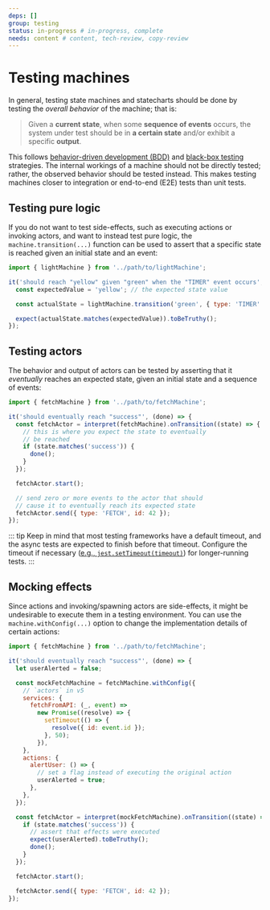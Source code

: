 ```yaml
---
deps: []
group: testing
status: in-progress # in-progress, complete
needs: content # content, tech-review, copy-review
---
```


<!-- Needs technical review -->

# Testing machines

In general, testing state machines and statecharts should be done by testing the _overall behavior_ of the machine; that is:

> Given a **current state**, when some **sequence of events** occurs, the system under test should be in **a certain state** and/or exhibit a specific **output**.

This follows [behavior-driven development (BDD)](https://en.wikipedia.org/wiki/Behavior-driven_development) and [black-box testing](https://en.wikipedia.org/wiki/Black-box_testing) strategies. The internal workings of a machine should not be directly tested; rather, the observed behavior should be tested instead. This makes testing machines closer to integration or end-to-end (E2E) tests than unit tests.

## Testing pure logic

If you do not want to test side-effects, such as executing actions or invoking actors, and want to instead test pure logic, the `machine.transition(...)` function can be used to assert that a specific state is reached given an initial state and an event:

```js
import { lightMachine } from '../path/to/lightMachine';

it('should reach "yellow" given "green" when the "TIMER" event occurs', () => {
  const expectedValue = 'yellow'; // the expected state value

  const actualState = lightMachine.transition('green', { type: 'TIMER' });

  expect(actualState.matches(expectedValue)).toBeTruthy();
});
```

## Testing actors

The behavior and output of actors can be tested by asserting that it _eventually_ reaches an expected state, given an initial state and a sequence of events:

```js
import { fetchMachine } from '../path/to/fetchMachine';

it('should eventually reach "success"', (done) => {
  const fetchActor = interpret(fetchMachine).onTransition((state) => {
    // this is where you expect the state to eventually
    // be reached
    if (state.matches('success')) {
      done();
    }
  });

  fetchActor.start();

  // send zero or more events to the actor that should
  // cause it to eventually reach its expected state
  fetchActor.send({ type: 'FETCH', id: 42 });
});
```

::: tip
Keep in mind that most testing frameworks have a default timeout, and the async tests are expected to finish before that timeout. Configure the timeout if necessary ([e.g., `jest.setTimeout(timeout)`](https://jestjs.io/docs/en/jest-object#jestsettimeouttimeout)) for longer-running tests.
:::

## Mocking effects

Since actions and invoking/spawning actors are side-effects, it might be undesirable to execute them in a testing environment. You can use the `machine.withConfig(...)` option to change the implementation details of certain actions:

```js
import { fetchMachine } from '../path/to/fetchMachine';

it('should eventually reach "success"', (done) => {
  let userAlerted = false;

  const mockFetchMachine = fetchMachine.withConfig({
    // `actors` in v5
    services: {
      fetchFromAPI: (_, event) =>
        new Promise((resolve) => {
          setTimeout(() => {
            resolve({ id: event.id });
          }, 50);
        }),
    },
    actions: {
      alertUser: () => {
        // set a flag instead of executing the original action
        userAlerted = true;
      },
    },
  });

  const fetchActor = interpret(mockFetchMachine).onTransition((state) => {
    if (state.matches('success')) {
      // assert that effects were executed
      expect(userAlerted).toBeTruthy();
      done();
    }
  });

  fetchActor.start();

  fetchActor.send({ type: 'FETCH', id: 42 });
});
```
